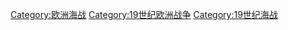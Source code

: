 [[Category:欧洲海战|Category:欧洲海战]]
[[Category:19世纪欧洲战争|Category:19世纪欧洲战争]]
[[Category:19世纪海战|Category:19世纪海战]]